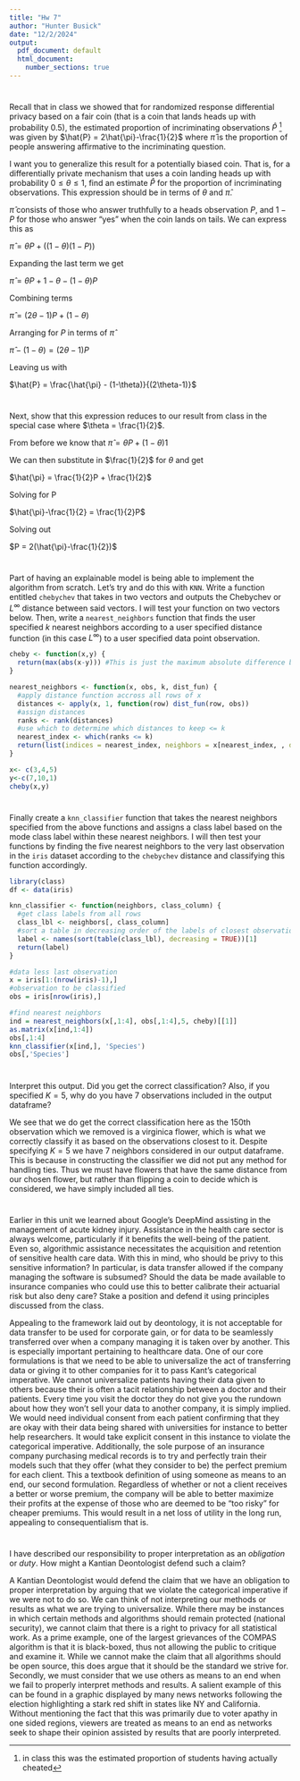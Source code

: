 ```yaml
---
title: "Hw 7"
author: "Hunter Busick"
date: "12/2/2024"
output:
  pdf_document: default
  html_document:
    number_sections: true
---
```


# 
Recall that in class we showed that for randomized response differential privacy based on a fair coin (that is a coin that lands heads up with probability $0.5$), the estimated proportion of incriminating observations $\hat{P}$ ^[in class this was the estimated proportion of students having actually cheated] was given by $\hat{P} = 2\hat{\pi}-\frac{1}{2}$ where $\hat{\pi}$ is the proportion of people answering affirmative to the incriminating question.  

I want you to generalize this result for a potentially biased coin.  That is, for a differentially private mechanism that uses a coin landing heads up with probability $0 \leq \theta \leq 1$, find an estimate $\hat{P}$ for the proportion of incriminating observations.  This expression should be in terms of $\theta$ and $\hat{\pi}$.  

$\hat{\pi}$ consists of those who answer truthfully to a heads observation $P$, and $1-P$ for those who answer "yes" when the coin lands on tails. We can express this as 

$\hat{\pi} = \theta P + ((1-\theta)(1-P))$

Expanding the last term we get 

$\hat{\pi} = \theta P + 1 - \theta -(1-\theta)P$

Combining terms

$\hat{\pi} = (2\theta - 1)P + (1-\theta)$

Arranging for $P$ in terms of $\hat{\pi}$

$\hat{\pi} - (1-\theta)=(2\theta-1)P$

Leaving us with 

$\hat{P} = \frac{\hat{\pi} - (1-\theta)}{(2\theta-1)}$

#
Next, show that this expression reduces to our result from class in the special case where $\theta = \frac{1}{2}$.

From before we know that $\hat{\pi} = \theta P + (1-\theta)1$

We can then substitute in $\frac{1}{2}$ for $\theta$ and get 

$\hat{\pi} = \frac{1}{2}P + \frac{1}{2}$

Solving for P 

$\hat{\pi}-\frac{1}{2} = \frac{1}{2}P$

Solving out 

$P = 2(\hat{\pi}-\frac{1}{2})$

#
Part of having an explainable model is being able to implement the algorithm from scratch.  Let's try and do this with `KNN`.  Write a function entitled `chebychev` that takes in two vectors and outputs the Chebychev or $L^\infty$ distance between said vectors.  I will test your function on two vectors below.  Then, write a `nearest_neighbors` function that finds the user specified $k$ nearest neighbors according to a user specified distance function (in this case $L^\infty$) to a user specified data point observation.  

```r
cheby <- function(x,y) {
  return(max(abs(x-y))) #This is just the maximum absolute difference between the vectors 
}

nearest_neighbors <- function(x, obs, k, dist_fun) {
  #apply distance function accross all rows of x
  distances <- apply(x, 1, function(row) dist_fun(row, obs))
  #assign distances 
  ranks <- rank(distances)  
  #use which to determine which distances to keep <= k
  nearest_index <- which(ranks <= k)  
  return(list(indices = nearest_index, neighbors = x[nearest_index, , drop = FALSE]))
}

x<- c(3,4,5)
y<-c(7,10,1)
cheby(x,y)

```

#
Finally create a `knn_classifier` function that takes the nearest neighbors specified from the above functions and assigns a class label based on the mode class label within these nearest neighbors.  I will then test your functions by finding the five nearest neighbors to the very last observation in the `iris` dataset according to the `chebychev` distance and classifying this function accordingly.  


```r
library(class)
df <- data(iris) 

knn_classifier <- function(neighbors, class_column) {
  #get class labels from all rows 
  class_lbl <- neighbors[, class_column]
  #sort a table in decreasing order of the labels of closest observations. Grab the first 
  label <- names(sort(table(class_lbl), decreasing = TRUE))[1]
  return(label)
}

#data less last observation
x = iris[1:(nrow(iris)-1),]
#observation to be classified
obs = iris[nrow(iris),]

#find nearest neighbors
ind = nearest_neighbors(x[,1:4], obs[,1:4],5, cheby)[[1]]
as.matrix(x[ind,1:4])
obs[,1:4]
knn_classifier(x[ind,], 'Species')
obs[,'Species']

```



# 
Interpret this output.  Did you get the correct classification?  Also, if you specified $K=5$, why do you have $7$ observations included in the output dataframe?

We see that we do get the correct classification here as the 150th observation which we removed is a virginica flower, which is what we correctly classify it as based on the observations closest to it. Despite specifying $K=5$ we have $7$ neighbors considered in our output dataframe. This is because in constructing the classifier we did not put any method for handling ties. Thus we must have flowers that have the same distance from our chosen flower, but rather than flipping a coin to decide which is considered, we have simply included all ties. 


#
Earlier in this unit we learned about Google's DeepMind assisting in the management of acute kidney injury.  Assistance in the health care sector is always welcome, particularly if it benefits the well-being of the patient.  Even so, algorithmic assistance necessitates the acquisition and retention of sensitive health care data.  With this in mind, who should be privy to this sensitive information?  In particular, is data transfer allowed if the company managing the software is subsumed?  Should the data be made available to insurance companies who could use this to better calibrate their actuarial risk but also deny care?  Stake a position and defend it using principles discussed from the class.  

Appealing to the framework laid out by deontology, it is not acceptable for data transfer to be used for corporate gain, or for data to be seamlessly transferred over when a company managing it is taken over by another. This is especially important pertaining to healthcare data. One of our core formulations is that we need to be able to universalize the act of transferring data or giving it to other companies for it to pass Kant's categorical imperative. We cannot universalize patients having their data given to others because their is often a tacit relationship between a doctor and their patients. Every time you visit the doctor they do not give you the rundown about how they won't sell your data to another company, it is simply implied. We would need individual consent from each patient confirming that they are okay with their data being shared with universities for instance to better help researchers. It would take explicit consent in this instance to violate the categorical imperative. Additionally, the sole purpose of an insurance company purchasing medical records is to try and perfectly train their models such that they offer (what they consider to be) the perfect premium for each client. This a textbook definition of using someone as means to an end, our second formulation. Regardless of whether or not a client receives a better or worse premium, the company will be able to better maximize their profits at the expense of those who are deemed to be "too risky" for cheaper premiums. This would result in a net loss of utility in the long run, appealing to consequentialism that is.

#
I have described our responsibility to proper interpretation as an *obligation* or *duty*.  How might a Kantian Deontologist defend such a claim?  

A Kantian Deontologist would defend the claim that we have an obligation to proper interpretation by arguing that we violate the categorical imperative if we were not to do so. We can think of not interpreting our methods or results as what we are trying to universalize. While there may be instances in which certain methods and algorithms should remain protected (national security), we cannot claim that there is a right to privacy for all statistical work. As a prime example, one of the largest grievances of the COMPAS algorithm is that it is black-boxed, thus not allowing the public to critique and examine it. While we cannot make the claim that all algorithms should be open source, this does argue that it should be the standard we strive for. Secondly, we must consider that we use others as means to an end when we fail to properly interpret methods and results. A salient example of this can be found in a graphic displayed by many news networks following the election highlighting a stark red shift in states like NY and California. Without mentioning the fact that this was primarily due to voter apathy in one sided regions, viewers are treated as means to an end as networks seek to shape their opinion assisted by results that are poorly interpreted. 


